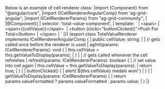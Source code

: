 <framework-specific-section frameworks="angular">
Below is an example of cell renderer class:
<snippet transform={false} language="ts">
|import {Component} from "@angular/core";
|import {ICellRendererAngularComp} from 'ag-grid-angular';
|import {ICellRendererParams} from "ag-grid-community";
|
|@Component({
|    selector: 'total-value-component',
|    template: `
|          &lt;span>
|              &lt;span>{{cellValue}}&lt;/span>&nbsp;
|              &lt;button (click)="buttonClicked()">Push For Total&lt;/button>
|          &lt;/span>
|    `
|})
|export class TotalValueRenderer implements ICellRendererAngularComp {
|    public cellValue: string;
|
|    // gets called once before the renderer is used
|    agInit(params: ICellRendererParams): void {
|        this.cellValue = this.getValueToDisplay(params);
|    }
|
|    // gets called whenever the cell refreshes
|    refresh(params: ICellRendererParams): boolean {
|        // set value into cell again
|        this.cellValue = this.getValueToDisplay(params);
|        return true;
|    }
|
|    buttonClicked() {
|        alert(`${this.cellValue} medals won!`)
|    }
|
|    getValueToDisplay(params: ICellRendererParams) {
|        return params.valueFormatted ? params.valueFormatted : params.value;
|    }
|}
</snippet>
</framework-specific-section>